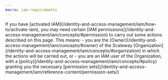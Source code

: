 ```yaml
---
macro: iam-requirements
---
```


<Message type="iam">
If you have [activated IAM](/identity-and-access-management/iam/how-to/activate-iam), you may need certain [IAM permissions](/identity-and-access-management/iam/concepts/#permission) to carry out some actions described on this page. This means:
  - you are the [Owner](/identity-and-access-management/iam/concepts/#owner) of the Scaleway [Organization](/identity-and-access-management/iam/concepts/#organization) in which the actions will be carried out, or
  - you are an IAM user of the Organization, with a [policy](/identity-and-access-management/iam/concepts/#policy) granting you the necessary [permission sets](/identity-and-access-management/iam/reference-content/permission-sets/)
</Message>
